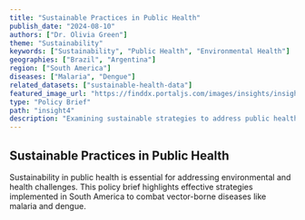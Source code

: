 ```yaml
---
title: "Sustainable Practices in Public Health"
publish_date: "2024-08-10"
authors: ["Dr. Olivia Green"]
theme: "Sustainability"
keywords: ["Sustainability", "Public Health", "Environmental Health"]
geographies: ["Brazil", "Argentina"]
region: ["South America"]
diseases: ["Malaria", "Dengue"]
related_datasets: ["sustainable-health-data"]
featured_image_url: "https://finddx.portaljs.com/images/insights/insightDefault.svg"
type: "Policy Brief"
path: "insight4"
description: "Examining sustainable strategies to address public health challenges in South America."
---
```


## Sustainable Practices in Public Health

Sustainability in public health is essential for addressing environmental and health challenges. This policy brief highlights effective strategies implemented in South America to combat vector-borne diseases like malaria and dengue.
